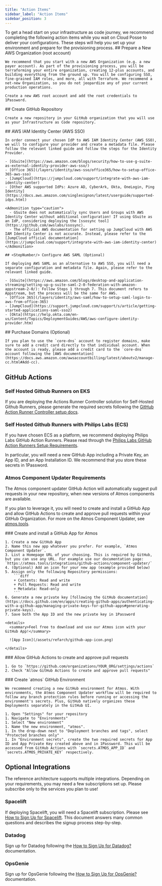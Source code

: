 ```yaml
---
title: "Action Items"
sidebar_label: "Action Items"
sidebar_position: 3
---
```


<Intro>
To get a head start on your infrastructure as code journey, we recommend completing the following action items while you wait on Cloud Posse to deliver your configurations. These steps will help you set up your environment and prepare for the provisioning process.
</Intro>

<Steps>
  <Step>
    ## <StepNumber/> Prepare a New AWS Organization (root account)

    We recommend that you start with a new AWS Organization (e.g. a new payer account). As part of the provisioning process, you will be terraforming your entire organization, creating 12-plus accounts, and building everything from the ground up. You will be configuring SSO, fine-grained IAM roles, and more, all with Terraform. We recommend a net-new Organization, so you do not jeopardize any of your current production operations.

    Create a new AWS root account and add the root credentials to 1Password.
  </Step>

  <Step>
    ## <StepNumber/> Create GitHub Repository

    Create a new repository in your GitHub organization that you will use as your Infrastructure as Code repository.
  </Step>

  <Step>
    ## <StepNumber/> AWS IAM Identity Center (AWS SSO)

    In order connect your chosen IdP to AWS IAM Identity Center (AWS SSO), we will to configure your provider and create a metadata file. Please follow the relevant linked guide and follow the steps for the Identity Provider.

    - [GSuite](https://aws.amazon.com/blogs/security/how-to-use-g-suite-as-external-identity-provider-aws-sso/)
    - [Office 365](/layers/identity/aws-sso/office365/how-to-setup-office-365-aws-sso)
    - [JumpCloud](https://jumpcloud.com/support/integrate-with-aws-iam-identity-center)
    - [Other AWS supported IdPs: Azure AD, CyberArk, Okta, OneLogin, Ping Identity](https://docs.aws.amazon.com/singlesignon/latest/userguide/supported-idps.html)

    <Admonition type="caution">
      - GSuite does not automatically sync Users and Groups with AWS Identity Center without additional configuration! If using GSuite as an IdP, considering deploying the [ssosync tool](https://github.com/awslabs/ssosync).
      - The official AWS documentation for setting up JumpCloud with AWS IAM Identity Center is not accurate. Instead, please refer to the [JumpCloud official documentation](https://jumpcloud.com/support/integrate-with-aws-iam-identity-center)
    </Admonition>
  </Step>

  <Step>

    ## <StepNumber/> Configure AWS SAML (Optional)

    If deploying AWS SAML as an alternative to AWS SSO, you will need a separate configuration and metadata file. Again, please refer to the relevant linked guide.

    - [GSuite](https://aws.amazon.com/blogs/desktop-and-application-streaming/setting-up-g-suite-saml-2-0-federation-with-amazon-appstream-2-0/): Follow Steps 1 through 7. This document refers to Appstream, but the process will be the same for AWS.
    - [Office 365](/layers/identity/aws-saml/how-to-setup-saml-login-to-aws-from-office-365)
    - [JumpCloud](https://support.jumpcloud.com/support/s/article/getting-started-applications-saml-sso2)
    - [Okta](https://help.okta.com/en-us/Content/Topics/DeploymentGuides/AWS/aws-configure-identity-provider.htm)
  </Step>

  <Step>
    ## <StepNumber/> Purchase Domains (Optional)

    If you plan to use the `core-dns` account to register domains, make sure to add a credit card directly to that individual account. When the account is ready, please add a credit card to the `core-dns` account following the [AWS documentation](https://docs.aws.amazon.com/awsaccountbilling/latest/aboutv2/manage-cc.html#Add-cc).
  </Step>
</Steps>

## GitHub Actions

### Self Hosted Github Runners on EKS

If you are deploying the Actions Runner Controller solution for Self-Hosted Github Runners, please generate the required secrets following the
[GitHub Action Runner Controller setup docs](/layers/github-actions/eks-github-actions-controller/#requirements).

### Self Hosted Github Runners with Philips Labs (ECS)

If you have chosen ECS as a platform, we recommend deploying Philips Labs GitHub Action Runners. Please read through the [Philips Labs GitHub Action Runners Setup Requirements](/layers/github-actions/philips-labs-github-runners#requirements).

In particular, you will need a new GitHub App including a Private Key, an App ID, and an App Installation ID. We recommend that you store these secrets in 1Password.

### Atmos Component Updater Requirements

The Atmos component updater GitHub Action will automatically suggest pull requests in your new repository, when new versions of Atmos components are available.

If you plan to leverage it, you will need to create and install a GitHub App and allow GitHub Actions to create and approve pull requests within your GitHub Organization. For more on the Atmos Component Updater, see [atmos.tools](https://atmos.tools/integrations/github-actions/component-updater).

<Steps>
  <Step>
    ### <StepNumber/> Create and install a GitHub App for Atmos

    1. Create a new GitHub App
    2. Name this new app whatever you prefer. For example, `Atmos Component Updater`.
    3. List a Homepage URL of your choosing. This is required by GitHub, but you can use any URL. For example use our documentation page: `https://atmos.tools/integrations/github-actions/component-updater/`
    4. (Optional) Add an icon for your new app (example provided below)
    5. Assign only the following Repository permissions:
        ```diff
        + Contents: Read and write
        + Pull Requests: Read and write
        + Metadata: Read-only
        ```
    6. Generate a new private key [following the GitHub documentation](https://docs.github.com/en/apps/creating-github-apps/authenticating-with-a-github-app/managing-private-keys-for-github-apps#generating-private-keys).
    7. Save both the App ID and the new private key in 1Password

    <details>
      <summary>Feel free to download and use our Atmos icon with your GitHub App!</summary>

      ![App Icon](/assets/refarch/github-app-icon.png)

    </details>
  </Step>

  <Step>
    ### <StepNumber/> Allow GitHub Actions to create and approve pull requests

    1. Go to `https://github.com/organizations/YOUR_ORG/settings/actions`
    2. Check "Allow GitHub Actions to create and approve pull requests"
  </Step>

  <Step>
    ### <StepNumber/> Create `atmos` GitHub Environment

    We recommend creating a new GitHub environment for Atmos. With environments, the Atmos Component Updater workflow will be required to follow any branch protection rules before running or accessing the environment's secrets. Plus, GitHub natively organizes these Deployments separately in the GitHub UI.

    1. Open "Settings" for your repository
    1. Navigate to "Environments"
    1. Select "New environment"
    1. Name the new environment, "atmos".
    1. In the drop-down next to "Deployment branches and tags", select "Protected branches only"
    1. In "Environment secrets", create the two required secrets for App ID and App Private Key created above and in 1Password. This will be accessed from GitHub Actions with `secrets.ATMOS_APP_ID` and `secrets.ATMOS_PRIVATE_KEY` respectively.
  </Step>
</Steps>

## Optional Integrations

The reference architecture supports multiple integrations. Depending on your requirements, you may need a few subscriptions set up. Please subscribe only to the services you plan to use!

### Spacelift

If deploying Spacelift, you will need a Spacelift subscription. Please see [How to Sign Up for Spacelift](/layers/spacelift). This document answers many common questions and describes the signup process step-by-step.

### Datadog

Sign up for Datadog following the [How to Sign Up for Datadog?](/layers/monitoring/datadog/tutorials/how-to-sign-up-for-datadog) documentation.

### OpsGenie

Sign up for OpsGenie following the [How to Sign Up for OpsGenie?](/layers/alerting/opsgenie/how-to-sign-up-for-opsgenie) documentation.
